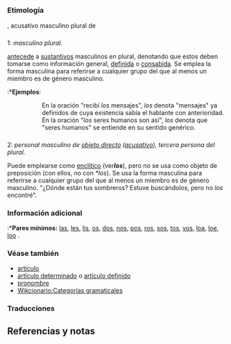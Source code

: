 == {{lengua|es}} ==
{{pron-graf}}
{{pronunciación|[ los ] o [ lɔʰ ]<ref>[http://congresosdelalengua.es/valladolid/ponencias/unidad_diversidad_del_espanol/2_el_espanol_de_america/saez_l.htm http://congresosdelalengua.es/valladolid/ponencias/unidad_diversidad_del_espanol/2_el_espanol_de_america/saez_l.htm] Consultado el 11 de noviembre de 2012</ref>}}

=== Etimología ===
{{etimología|la|illos|diacrítico=illōs|sig=no}}, acusativo masculino plural de {{l+|la|ille|glosa=ese}}

=== {{artículo determinado|es}} ===
{{inflect.es.adj.ad-lib|el|los|la|las|link=sí}}
;1: ''{{plm|artículo determinado}} masculino plural.''
{{uso}} [[anteceder|antecede]] a [[sustantivo]]s masculinos en plural, denotando que estos deben tomarse como información general, [[definido|definida]] o [[consabido|consabida]]. Se emplea la forma masculina para referirse a cualquier grupo del que al menos un miembro es de género masculino.
:*'''Ejemplos''':
::En la oración "recibí ''los'' mensajes", ''los'' denota "mensajes" ya definidos de cuya existencia sabía el hablante con anterioridad.
::En la oración "''los'' seres humanos son así", ''los'' denota que "seres humanos" se entiende en su sentido genérico.

=== {{pronombre personal|es}} ===
{{inflect.es.pron.pers.3}}
;2: ''{{plm|pronombre}} personal masculino de [[objeto directo]] ([[acusativo]]), tercera persona del plural.''
{{uso}} Puede emplearse como [[enclítico]] (ver'''''los'''''), pero no se usa como objeto de preposición (con ellos, no con ''*los''). Se usa la forma masculina para referirse a cualquier grupo del que al menos un miembro es de género masculino.
{{ejemplo}} "¿Dónde están tus sombreros? Estuve buscándo''los'', pero no ''los'' encontré".

=== Información adicional ===
:*'''Pares mínimos:''' [[las]], [[les]], [[lis]], [[os]], [[dos]], [[nos]], [[pos]], [[ros]], [[ser|sos]], [[tos]], [[vos]], [[loa]], [[loar|loe]], [[loar|loo]]
{{anagrama|sol}}.

=== Véase también ===
* [[artículo]]
* [[artículo determinado]] o [[artículo definido]]
* [[pronombre]]
* [[Wikcionario:Categorías gramaticales]]

{{clear}}

=== Traducciones ===
{{trad-arriba}}
{{t+|fr|1|les}}
{{t+|en|1|the|2|them}}
{{trad-centro}}
{{t+|pt|1,2|os}}
{{trad-abajo}}

== Referencias y notas ==
{{listaref}}
